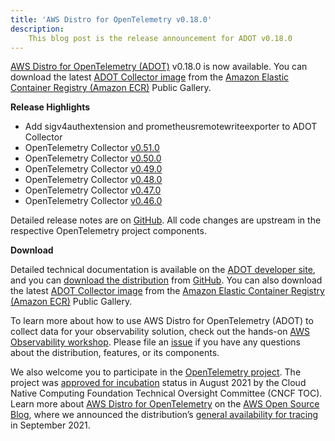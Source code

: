 ```yaml
---
title: 'AWS Distro for OpenTelemetry v0.18.0'
description:
    This blog post is the release announcement for ADOT v0.18.0
---
```



<SectionSeparator />

[AWS Distro for OpenTelemetry (ADOT)](https://aws-otel.github.io/) v0.18.0 is now available. 
You can download the latest [ADOT Collector image](https://gallery.ecr.aws/aws-observability/aws-otel-collector) from the 
[Amazon Elastic Container Registry (Amazon ECR)](https://aws.amazon.com/ecr/) Public Gallery.

<SectionSeparator />

**Release Highlights**

* Add sigv4authextension and prometheusremotewriteexporter to ADOT Collector
* OpenTelemetry Collector [v0.51.0](https://github.com/open-telemetry/opentelemetry-collector/releases/tag/v0.51.0)
* OpenTelemetry Collector [v0.50.0](https://github.com/open-telemetry/opentelemetry-collector/releases/tag/v0.50.0)
* OpenTelemetry Collector [v0.49.0](https://github.com/open-telemetry/opentelemetry-collector/releases/tag/v0.49.0)
* OpenTelemetry Collector [v0.48.0](https://github.com/open-telemetry/opentelemetry-collector/releases/tag/v0.48.0)
* OpenTelemetry Collector [v0.47.0](https://github.com/open-telemetry/opentelemetry-collector/releases/tag/v0.47.0)
* OpenTelemetry Collector [v0.46.0](https://github.com/open-telemetry/opentelemetry-collector/releases/tag/v0.46.0)

Detailed release notes are on [GitHub](https://github.com/aws-observability/aws-otel-collector/releases). 
All code changes are upstream in the respective OpenTelemetry project components.

**Download**

Detailed technical documentation is available on the [ADOT developer site](https://aws-otel.github.io/), 
and you can [download the distribution](https://aws-otel.github.io/download) from 
[GitHub](https://github.com/aws-observability/aws-otel-collector/releases/tag/v0.18.0). 
You can also download the latest [ADOT Collector image](https://gallery.ecr.aws/aws-observability/aws-otel-collector) 
from the [Amazon Elastic Container Registry (Amazon ECR)](https://aws.amazon.com/ecr/) Public Gallery.

To learn more about how to use AWS Distro for OpenTelemetry (ADOT) to collect data for your observability solution, 
check out the hands-on [AWS Observability workshop](https://observability.workshop.aws/en/adot.html). 
Please file an [issue](https://github.com/aws-observability/aws-otel-community/issues) if you have any 
questions about the distribution, features, or its components.

We also welcome you to participate in the [OpenTelemetry project](https://github.com/open-telemetry). 
The project was [approved for incubation](https://www.cncf.io/blog/2021/08/26/opentelemetry-becomes-a-cncf-incubating-project/) status 
in August 2021 by the Cloud Native Computing Foundation Technical Oversight Committee (CNCF TOC). Learn more about
[AWS Distro for OpenTelemetry](https://aws.amazon.com/blogs/opensource/category/management-tools/aws-distro-for-opentelemetry/) on the 
[AWS Open Source Blog](https://aws.amazon.com/blogs/opensource/category/management-tools/aws-distro-for-opentelemetry/), where we announced 
the distribution’s [general availability for tracing](https://aws.amazon.com/blogs/opensource/aws-distro-for-opentelemetry-is-now-ga-for-tracing/) in September 2021.
